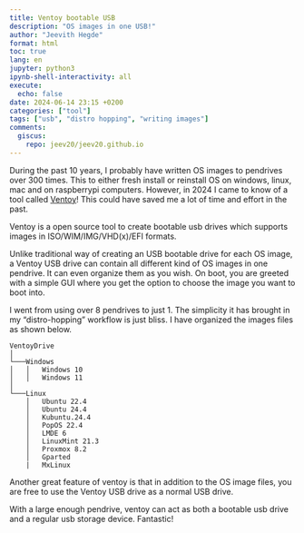 ```yaml
---
title: Ventoy bootable USB
description: "OS images in one USB!"
author: "Jeevith Hegde"
format: html
toc: true
lang: en
jupyter: python3
ipynb-shell-interactivity: all
execute:
  echo: false
date: 2024-06-14 23:15 +0200
categories: ["tool"]
tags: ["usb", "distro hopping", "writing images"]
comments:
  giscus:
    repo: jeev20/jeev20.github.io
---
```



During the past 10 years, I probably have written OS images to pendrives over 300 times. This to either fresh install or reinstall OS on windows, linux, mac and on raspberrypi computers. However, in 2024 I came to know of a tool called [Ventoy](https://www.ventoy.net/en/index.html)! This could have saved me a lot of time and effort in the past. 

Ventoy is a open source tool to create bootable usb drives which supports images in ISO/WIM/IMG/VHD(x)/EFI formats. 

Unlike traditional way of creating an USB bootable drive for each OS image, a Ventoy USB drive can contain all different kind of OS images in one pendrive. It can even organize them as you wish. On boot, you are greeted with a simple GUI where you get the option to choose the image you want to boot into.

I went from using over 8 pendrives to just 1. The simplicity it has brought in my "distro-hopping" workflow is just bliss. I have organized the images files as shown below.


```
VentoyDrive  
│
└───Windows
│   │   Windows 10
│   │   Windows 11
│   
└───Linux
    │   Ubuntu 22.4
    │   Ubuntu 24.4
    │   Kubuntu.24.4
    │   PopOS 22.4
    │   LMDE 6
    │   LinuxMint 21.3
    │   Proxmox 8.2
    │   Gparted
    |   MxLinux

```

::: {.callout-note}
Another great feature of ventoy is that in addition to the OS image files, you are free to use the Ventoy USB drive as a normal USB drive. 

With a large enough pendrive, ventoy can act as both a bootable usb drive and a regular usb storage device. Fantastic!
:::